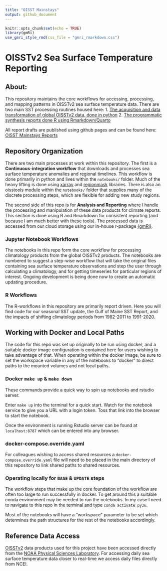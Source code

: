 ```yaml
---
title: "OISST Mainstays"
output: github_document
---
```


```r
knitr::opts_chunk$set(echo = TRUE)
library(gmRi)
use_gmri_style_rmd(css_file = "gmri_rmarkdown.css")
```

# OISSTv2 Sea Surface Temperature Reporting


## About: 

This repository maintains the core workflows for accessing, processing, and mapping patterns in OISSTv2 sea surface temperature data. There are two main SST processing routines housed here:
 1. [The acquisition and data transformation of global OISSTv2 data, done in python](https://github.com/adamkemberling/oisst_mainstays/tree/master/notebooks)
 2. [The programmatic synthesis reports done R using Rmarkdown/Quarto](https://github.com/adamkemberling/oisst_mainstays/tree/master/R)
 
All report drafts are published using github pages and can be found here: [OISST Mainstays Reports](https://github.com/adamkemberling/oisst_mainstays/blob/master/index.md)

## Repository Organization

There are two main processes at work within this repository. The first is a **Continuous-integration workflow** that downloads and processes sea surface temperature anomalies and regional timelines. This workflow is done primarily in python and lives within the `notebooks/` folder. Much of the heavy lifting is done using [xarray]() and [regionmask]() libraries. There is also an oisstools module within the `notebooks/` folder that supplies many of the discrete processing steps, which are flexible for adding new study regions.

The second side of this repo is for **Analysis and Reporting** where I handle the processing and manipulation of these data products for climate reports. This section is done using R and Rmarkdown for consistent reporting (and because I am much better with these tools). The processed data is accessed from our cloud storage using our in-house r-package [{gmRi}](www.github.com/gulfofmaine/gmri).  


### Jupyter Notebook Workflows

The notebooks in this repo form the core workflow for processing climatology products from the global OISSTv2 products. The notebooks are numbered to suggest a step-wise workflow that will take the original files containing sea surface temperature observations and step the user through calculating a climatology, and for getting timeseries for particular regions of interest. Ongoing development is being done now to create an automatic updating procedure.


### R Workflows

The R-workflows in this repository are primarily report driven. Here you will find code for our seasonal SST update, the Gulf of Maine SST Report, and the impacts of shifting climatology periods from 1982-2011 to 1991-2020.

## Working with Docker and Local Paths

The code for this repo was set up originally to be run using docker, and a suitable docker image configuration is contained here for users wishing to take advantage of that. When operating within the docker image, be sure to set the workspace variable in any of the notebooks to "docker" to direct paths to the mounted volumes and not local paths.


### Docker `make up` & `make down`

These commands provide a quick way to spin up notebooks and rstudio server.

Enter `make up` into the terminal for a quick start. Watch for the notebook service to give you a URL with a login token. Toss that link into the browser to start the notebook.

Once the environment is running Rstudio server can be found at `localhost:8787` which can be entered into any browser.

### docker-compose.override.yaml

For colleagues wishing to access shared resources a `docker-compose.override.yaml` file will need to be placed in the main directory of this repository to link shared paths to shared resources.


### Operating locally for `BASE` &  `UPDATE` steps

The workflow steps that make up the core foundation of the workflow are often too large to run successfully in docker. To get around this a suitable conda environment may be needed to run the notebooks. In my case I need to navigate to this repo in the terminal and type `conda activate py36`.

Most of the notebooks will have a "workspace" parameter to be set which determines the path structures for the rest of the notebooks accordingly.


## Reference Data Access

[OISSTv2](https://www.ncdc.noaa.gov/oisst/optimum-interpolation-sea-surface-temperature-oisst-v21) data products used for this project have been accessed directly from the [NOAA Physical Sciences Laboratory](https://psl.noaa.gov/data/gridded/data.noaa.oisst.v2.highres.html). For accessing daily sea surface temperature data closer to real-time we access daily files directly from NCEI.


